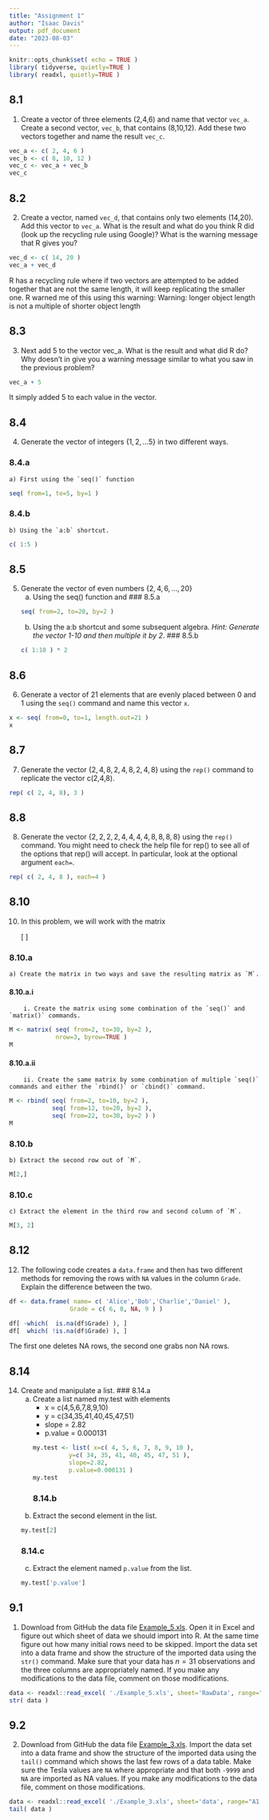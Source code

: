 ---
title: "Assignment 1"
author: "Isaac Davis"
output: pdf_document
date: "2023-08-03"
---

```{r setup, include=FALSE}
knitr::opts_chunk$set( echo = TRUE )
library( tidyverse, quietly=TRUE )
library( readxl, quietly=TRUE )
```

## 8.1
1. Create a vector of three elements (2,4,6) and name that vector `vec_a`. Create a second vector, `vec_b`, that contains (8,10,12). Add these two vectors together and name the result `vec_c`.
```{r}
vec_a <- c( 2, 4, 6 )
vec_b <- c( 8, 10, 12 )
vec_c <- vec_a + vec_b
vec_c
```

## 8.2
2. Create a vector, named `vec_d`, that contains only two elements (14,20). Add this vector to `vec_a`. What is the result and what do you think R did (look up the recycling rule using Google)? What is the warning message that R gives you?
```{r}
vec_d <- c( 14, 20 )
vec_a + vec_d
```
R has a recycling rule where if two vectors are attempted to be added together that are not the same length, it will keep replicating the smaller one. R warned me of this using this warning:
Warning: longer object length is not a multiple of shorter object length

## 8.3
3. Next add 5 to the vector vec_a. What is the result and what did R do? Why doesn't in give you a warning message similar to what you saw in the previous problem?
```{r}
vec_a + 5
```
It simply added 5 to each value in the vector.

## 8.4
4. Generate the vector of integers $\left\{ 1,2,\dots5\right\}$ in two different ways. 

### 8.4.a
    a) First using the `seq()` function 
```{r}
seq( from=1, to=5, by=1 )
```
### 8.4.b
    b) Using the `a:b` shortcut.
```{r}
c( 1:5 )
```

## 8.5
5. Generate the vector of even numbers $\left\{ 2,4,6,\dots,20\right\}$ 
    a) Using the seq() function and 
### 8.5.a
```{r}
seq( from=2, to=20, by=2 )
```
    b) Using the a:b shortcut and some subsequent algebra. *Hint: Generate the vector 1-10 and then multiple it by 2*.
### 8.5.b
```{r}
c( 1:10 ) * 2
```

## 8.6
6. Generate a vector of 21 elements that are evenly placed between 0 and 1 using the `seq()` command and name this vector `x`. 
```{r}
x <- seq( from=0, to=1, length.out=21 )
x
```


## 8.7
7. Generate the vector $\left\{ 2,4,8,2,4,8,2,4,8\right\}$ 
  using the `rep()` command to replicate the vector c(2,4,8). 
```{r}
rep( c( 2, 4, 8), 3 )
```

## 8.8
8. Generate the vector $\left\{ 2,2,2,2,4,4,4,4,8,8,8,8\right\}$
  using the `rep()` command. You might need to check the help file for rep() to see all of the options that rep() will accept. In particular, look at the optional argument `each=`.
```{r}
rep( c( 2, 4, 8 ), each=4 )
```

## 8.10
10. In this problem, we will work with the matrix 

    \[ \left[\begin{array}{ccccc}
    2 & 4 & 6 & 8 & 10\\
    12 & 14 & 16 & 18 & 20\\
    22 & 24 & 26 & 28 & 30
    \end{array}\right]\]
    
### 8.10.a
    a) Create the matrix in two ways and save the resulting matrix as `M`.
#### 8.10.a.i
        i. Create the matrix using some combination of the `seq()` and `matrix()` commands.
```{r}
M <- matrix( seq( from=2, to=30, by=2 ), 
             nrow=3, byrow=TRUE )
M
```
#### 8.10.a.ii
        ii. Create the same matrix by some combination of multiple `seq()` commands and either the `rbind()` or `cbind()` command.
```{r}
M <- rbind( seq( from=2, to=10, by=2 ), 
            seq( from=12, to=20, by=2 ),
            seq( from=22, to=30, by=2 ) )
M
```
### 8.10.b
    b) Extract the second row out of `M`.
```{r}
M[2,]
```
### 8.10.c
    c) Extract the element in the third row and second column of `M`.
```{r}
M[3, 2]
```

## 8.12
12. The following code creates a `data.frame` and then has two different methods for removing the rows with `NA` values in the column `Grade`. Explain the difference between the two.
```{r}
df <- data.frame( name= c( 'Alice','Bob','Charlie','Daniel' ),
                 Grade = c( 6, 8, NA, 9 ) )

df[ -which(  is.na(df$Grade) ), ]
df[  which( !is.na(df$Grade) ), ]
```
The first one deletes NA rows, the second one grabs non NA rows.

## 8.14
14. Create and manipulate a list.
### 8.14.a
    a) Create a list named my.test with elements
        + x = c(4,5,6,7,8,9,10)
        + y = c(34,35,41,40,45,47,51)
        + slope = 2.82
        + p.value = 0.000131
```{r}
my.test <- list( x=c( 4, 5, 6, 7, 8, 9, 10 ), 
                 y=c( 34, 35, 41, 40, 45, 47, 51 ), 
                 slope=2.82, 
                 p.value=0.000131 )
my.test
```
### 8.14.b
    b) Extract the second element in the list.
```{r}
my.test[2]
```
### 8.14.c
    c) Extract the element named `p.value` from the list.
```{r}
my.test['p.value']
```

## 9.1
1.  Download from GitHub the data file 
    [Example_5.xls](https://github.com/dereksonderegger/444/raw/master/data-raw/Example_5.xls). 
    Open it in Excel and figure out which sheet of data we should import into R. 
    At the same time figure out how many initial rows need to be skipped. Import 
    the data set into a data frame and show the structure of the imported data 
    using the `str()` command. Make sure that your data has $n=31$ observations
    and the three columns are appropriately named. If you make any modifications 
    to the data file, comment on those modifications.
```{r}
data <- readxl::read_excel( './Example_5.xls', sheet='RawData', range="A5:C36" ) 
str( data )
```

## 9.2
2.  Download from GitHub the data file 
    [Example_3.xls](https://github.com/dereksonderegger/444/raw/master/data-raw/Example_3.xls). 
    Import the data set into a data frame and show the structure of the imported 
    data using the `tail()` command which shows the last few rows of a data table. 
    Make sure the Tesla values are `NA` where appropriate and that both 
    `-9999` and `NA` are imported as NA values. If you make any modifications to 
    the data file, comment on those modifications.
```{r}
data <- readxl::read_excel( './Example_3.xls', sheet='data', range="A1:L34", na=c( "-9999", "NA" ) ) 
tail( data )
```
